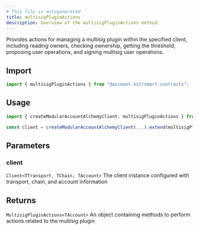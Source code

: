 ```yaml
---
# This file is autogenerated
title: multisigPluginActions
description: Overview of the multisigPluginActions method
---
```


Provides actions for managing a multisig plugin within the specified client, including reading owners, checking ownership, getting the threshold, proposing user operations, and signing multisig user operations.

## Import

```ts
import { multisigPluginActions } from "@account-kit/smart-contracts";
```

## Usage

```ts
import { createModularAccountAlchemyClient, multisigPluginActions } from "@account-kit/smart-contracts";

const client = createModularAccountAlchemyClient(...).extend(multisigPluginActions);
```

## Parameters

### client

`Client<TTransport, TChain, TAccount>`
The client instance configured with transport, chain, and account information

## Returns

`MultisigPluginActions<TAccount>`
An object containing methods to perform actions related to the multisig plugin

